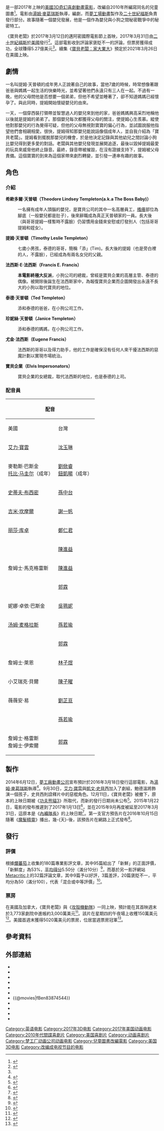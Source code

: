 {{noteTA
|G1=Show
|G2=Movie
|G3=DreamWorks
}}
{{Infobox Film
| name          = 寶貝老闆
| original_name = ''{{lang|en|The Boss Baby}}''
| image         = The Boss Baby Poster.jpg
| caption       = 電影海報
| director      = [[汤姆·麦格拉斯|湯姆·麥葛瑞斯]]
| producer      = Ramsey Ann Naito
| writer        = {{link-en|邁克爾·麥卡勒斯|Michael McCullers}}
| based_on      = {{based on|''The Boss Baby''|{{link-en|瑪拉·弗雷齊|Marla Frazee}}}}
| narrator      = [[陶比·麥奎爾|陶比·麥奎爾]]
| starring      = {{plainlist |
* [[艾力·寶雲|艾力·寶雲]]
* [[史蒂夫·布西密|史蒂夫·布西密]]
* [[吉米·坎摩爾|吉米·坎摩爾]]
* [[丽莎·库卓|丽莎·库卓]]
* {{link-en|帕頓·奧斯瓦爾特|Patton Oswalt}}
}}
| music         = {{plainlist |
* [[漢斯·季默|漢斯·季默]]<ref>{{cite news|last1=Idelson|first1=Karen|script-title=en:Jeffrey Katzenberg Exits the Stage With ‘Trolls’ and ‘The Boss Baby’ Still to Be Released|url=http://variety.com/2016/biz/news/jeffrey-katzenberg-exits-the-stage-with-trolls-and-the-boss-baby-still-to-be-released-1201870781/|accessdate=October 1, 2016|work=Variety|date=September 29, 2016|archive-url=https://web.archive.org/web/20161111222526/http://variety.com/2016/biz/news/jeffrey-katzenberg-exits-the-stage-with-trolls-and-the-boss-baby-still-to-be-released-1201870781/|archive-date=2016-11-11|dead-url=no}}</ref>
* Steve Mazzaro
}}
| editing       = James Ryan
| studio        = [[夢工場動畫|夢工場動畫]]
| runtime       = 97分鐘<ref>{{cite web|title=The Boss Baby|url=http://www.bbfc.co.uk/releases/boss-baby-film-0|publisher=British Board of Film Classification|accessdate=March 9, 2017|archive-url=https://web.archive.org/web/20170312034332/http://www.bbfc.co.uk/releases/boss-baby-film-0|archive-date=2017-03-12|dead-url=no}}</ref>
| country       = {{美國電影產地}}
| language      = 英語
| released      = {{film date|2017|03|12|邁阿密國際電影節|2017|03|30|新加坡|2017|03|31|臺灣、美國|2017|04|13|香港、澳門}}
| distributor   = {{plainlist |
* [[二十世紀福斯|二十世紀福斯]]（全球）
* [[環球影業|東寶東和]]（日本）
}}
| budget        = 1.25億美元<ref>{{cite web |url=http://powergrid.thewrap.com/project/boss-baby |title=The Boss Baby – PowerGrind |work=The Wrap |accessdate=2017-05-23 |archive-url=https://web.archive.org/web/20170615085936/http://powergrid.thewrap.com/project/boss-baby |archive-date=2017-06-15 |dead-url=no }}</ref>
| gross         = 5.27億美元<ref name="BOM">{{cite web |url=http://www.boxofficemojo.com/movies/?id=bossbaby.htm |title=The Boss Baby (2017) |website=[[Box_Office_Mojo|Box Office Mojo]] |accessdate=2018-04-22 |archive-url=https://web.archive.org/web/20180427170705/http://www.boxofficemojo.com/movies/?id=bossbaby.htm |archive-date=2018-04-27 |dead-url=no }}</ref>
| cn_name       = 宝贝老板
| hk_name       = 波士BB
| tw_name       = 寶貝老闆
| followed_by = 《[[寶貝老闆：家大業大|寶貝老闆：家大業大]]》
}}
{{作品名稱|name=''The Boss Baby''|hk=波士BB|tw=寶貝老闆|equiv-cn=tw}}是一部2017年上映的[[美國|美國]][[3D電影|3D]][[奇幻電影|奇幻]][[喜劇電影|喜劇]][[動畫電影|動畫電影]]，改編自2010年{{link-en|瑪拉·弗雷齊|Marla Frazee}}所編寫同名的兒童圖書<ref>{{Cite web |url=http://www.hollywoodreporter.com/heat-vision/alec-baldwin-kevin-spacey-voice-736795 |title=存档副本 |access-date=2017-05-18 |archive-url=https://web.archive.org/web/20170731052918/http://www.hollywoodreporter.com/heat-vision/alec-baldwin-kevin-spacey-voice-736795 |archive-date=2017-07-31 |dead-url=no }}</ref>。電影由[[汤姆·麦格拉斯|湯姆·麥葛瑞斯]]執導，{{link-en|邁克爾·麥卡勒斯|Michael McCullers}}編劇，而[[夢工場動畫|夢工場動畫]]製作及[[二十世紀福斯|二十世紀福斯]]負責發行部分。故事隨著一個嬰兒發展，他是一個作為嬰兒與小狗之間秘密戰爭中的秘密特工。

《寶貝老闆》於2017年3月12日的邁阿密國際電影節上首映，2017年3月31日由[[二十世紀福斯|二十世紀福斯]]於[[美國|美國]]發行<ref>{{Cite web |url=http://www.hollywoodreporter.com/news/hugh-jackmans-greatest-showman-earth-824884 |title=存档副本 |access-date=2016-11-24 |archive-url=https://web.archive.org/web/20160505074707/http://www.hollywoodreporter.com/news/hugh-jackmans-greatest-showman-earth-824884 |archive-date=2016-05-05 |dead-url=no }}</ref>。這部電影收到評論家褒貶不一的評論，但票房獲得成功，全球賺得5.27億美元<ref name="BOM" />。續集《[[寶貝老闆：家大業大|寶貝老闆：家大業大]]》預定於2021年3月26日在美國上映。

== 劇情 ==
一名叫提姆·天普頓的成年男人正說著自己的故事，當他7歲的時候，時常想像著跟爸爸與媽媽一起生活的快樂時光，並希望著他們永遠只有三人在一起。不過有一晚，他的父母問他是否想要一個弟弟，但他不希望並睡著了，卻不知道媽媽已經懷孕了。與此同時，提姆開始懷疑嬰兒的由來。

一天，一個穿西裝打領帶並智慧過人的嬰兒來到他的家，爸爸媽媽興高采烈地稱他以後就是提姆的弟弟了。那個嬰兒每次都獲得父母的關注，使提姆心生羨慕。縱使他對那嬰兒的行為覺得可疑，但他的父母無視對寶寶的偏心行為，並試圖說服他指望他們會相親相愛。很快，提姆得知那嬰兒能說話像個成年人，並自我介紹為「寶貝老闆」。提姆看到擺脫那嬰兒的機會，於是他決定記錄與其他幼兒之間討論小狗比嬰兒得到更多愛的對話。老闆與其他嬰兒發現並展開追逐，最後以毀掉提姆最愛的玩具來威脅他終止錄音。最終，錄音帶被摧毀，在沒有證據支持下，提姆被父母責備。這個寶寶的到來為這個家帶來劇烈轉變，並引發一連串有趣的故事。

== 角色 ==
=== 介紹 ===
'''希歐多爾·天普頓（Theodore Lindsey Templeton(a.k.a The Boss Baby)）'''
:一名擁有成年人頭腦的嬰兒，是寶貝公司的其中一名高層員工，[[搔癢|搔癢]]部位為腳底（一般嬰兒都是肚子），後來辭職成為真正天普頓家的一員。長大後（與哥哥提姆一樣暫時不露臉）仍習慣用金錢來安慰或打發別人（包括哥哥提姆和姪女）。

'''提姆·天普頓（Timothy Leslie Templeton）'''
:七歲小男孩，泰德的哥哥，簡稱「添」(Tim)。長大後的提姆（也是旁白裡的人，不露臉），已經成為有兩名女兒的父親。

'''法西斯·E·法西斯（Francis E. Francis）'''
:'''本電影終極大反派'''，小狗公司的總裁，曾經是寶貝企業的高層主管、泰德的偶像。被開除後誕生在法西斯家中，為報復寶貝企業而企圖開發出永遠不長大的小狗以取代寶貝的地位。

'''泰德·天普頓（Ted Templeton）'''
:添和泰德的爸爸，在小狗公司工作。

'''珍妮絲·天普頓（Janice Templeton）'''
:添和泰德的媽媽，在小狗公司工作。

'''尤金·法西斯（Eugene Francis）'''
:法西斯的哥哥以及得力助手，他的工作是確保沒有任何人來干擾法西斯的惡魔計劃以實現市場統治。

'''寶貝企業（Elvis Impersonators）'''
:寶貝企業的女總裁，取代法西斯的地位，也是泰德的上司。

=== 配音員 ===
{| class="wikitable"
!colspan=3|配音
!rowspan=2|角色
|-
!美國
!台灣
!香港
|-
|[[艾力·寶雲|艾力·寶雲]]
|[[沈玉琳|沈玉琳]]
|[[林盛斌|林盛斌]]
|希歐多爾·天普頓/寶貝老闆（Theodore Lindsey Templeton / Boss Baby）
|-
|麥勒斯·巴斯金<br />[[托比·马圭尔|托比·马圭尔]]（成年）
|[[劉俽睿|劉俽睿]]<br />[[鈕凱暘|鈕凱暘]]（成年）
|[[徐煒鏗|徐煒鏗]]
|提姆·萊斯利·天普頓（Timothy "Tim" Lesley Templeton）
|-
|[[史蒂夫·布西密|史蒂夫·布西密]]
|[[孫中台|孫中台]]
|[[龍天生|龍天生]]
|法西斯·E·法西斯（Francis E. Francis）
|-
|[[吉米·坎摩爾|吉米·坎摩爾]]
|[[謝一帆|謝一帆]]
|[[盧俊豪|盧俊豪]]
|泰德·天普頓（Ted Templeton）
|-
|[[丽莎·库卓|丽莎·库卓]]
|[[鄭仁君|鄭仁君]]
|[[周恩恩|周恩恩]]
|珍妮絲·天普頓（Janice Templeton）
|-
|{{link-en|科瑞德·威隆|Conrad_Vernon}}
|[[陳進益|陳進益]]
|[[葉振聲|葉振聲]]
|尤金·法西斯（Eugene Francis）
|-
|詹姆士·馬克格雷斯
|[[陳進益|陳進益]]
|[[李忠強|李忠強]]
|巫師（Wizzie）
|-
|{{link-en|大衛·索倫|David_Soren_(animator)}}
|[[郭霖|郭霖]]
|[[張睿璪|張睿璪]]
|金寶（Jimbo）
|-
|妮娜·卓依·巴斯金
|[[吳珮妮|吳珮妮]]
|
|提姆的女兒（Tim's Daughter）
|-
|[[汤姆·麦格拉斯|汤姆·麦格拉斯]]
|[[孫若瑜|孫若瑜]]
|[[文傑聰|文傑聰]]
|電視主廚（TV Chef）
|-
|{{link-en|華特·多爾|Walt_Dohrn}}
|[[郭霖|郭霖]]
|[[楊啟健|楊啟健]]
|攝影師（Photographer）
|-
|詹姆士·萊恩
|[[林子煜|林子煜]]
|
|故事熊（Story Bear）
|-
|小艾瑞克·貝爾
|[[陳子曜|陳子曜]]
|[[吳瑋略|吳瑋略]]
|三胞胎（Triplets）
|-
|薇薇安·易
|[[劉芷亘|劉芷亘]]
|
|史黛西（Staci）
|-
|{{link-en|艾迪·米爾曼|Edie_Mirman}}
|[[孫若瑜|孫若瑜]]
|[[林丹鳳|林丹鳳]]
|大寶貝老闆（The Big Boss Baby）
|-
|詹姆士·格雷斯<br />詹姆士·伊索爾
|[[郭霖|郭霖]]
|[[楊啟健|楊啟健]]
|[[貓王|貓王]]模仿者（Elvis Impersonators）
|}

== 製作 ==
2014年6月12日，[[梦工厂动画公司|夢工廠動畫公司]]宣布預計於2016年3月18日發行這部電影，為[[汤姆·麦格拉斯|湯姆·麥葛瑞斯]]執導<ref>{{cite news|title=Dates Set for Madagascar 4, The Croods 2, Puss in Boots 2, Captain Underpants, and Hitman|url=http://www.comingsoon.net/news/movienews.php?id=119483|accessdate=October 15, 2014|publisher=comingsoon.net|date=June 12, 2014|archive-url=https://web.archive.org/web/20141006124318/http://www.comingsoon.net/news/movienews.php?id=119483|archive-date=2014-10-06|dead-url=no}}</ref>。9月30日，[[艾力·寶雲|艾力·寶雲]]與[[凱文·史貝西|凱文·史貝西]]加入了劇組，鮑德溫將飾演一個孩子，史貝西則詮釋片中的惡棍角色。12月11日，《寶貝老闆》被撤下，原本的上映日期被《[[功夫熊猫3|功夫熊貓3]]》所取代，而新的發行日期尚未公布<ref name="KFP3">{{cite news|title='Kung Fu Panda 3' Moves Out of 2015 to Avoid 'Star Wars'|url=http://www.hollywoodreporter.com/news/kung-fu-panda-3-moves-756636|accessdate=December 11, 2014|newspaper=The Hollywood Reporter|date=December 11, 2014|archive-url=https://web.archive.org/web/20150103233552/http://www.hollywoodreporter.com/news/kung-fu-panda-3-moves-756636|archive-date=2015-01-03|dead-url=no}}</ref>。2015年1月22日，電影的發布推遲到了2017年1月13日<ref>{{cite web|url=http://variety.com/2015/film/news/dreamworks-animation-cutting-500-jobs-takes-290-million-charge-1201412212/|title=DreamWorks Animation Cutting 500 Jobs; Dawn Taubin and Mark Zoradi Exiting|work=Variety|accessdate=22 January 2015|archive-url=https://web.archive.org/web/20161206023131/http://variety.com/2015/film/news/dreamworks-animation-cutting-500-jobs-takes-290-million-charge-1201412212/|archive-date=2016-12-06|dead-url=no}}</ref>，並在2015年9月再度被延至2017年3月31日，這原本是《[[內褲隊長|內褲隊長]]》的上映日期<ref name=THRShowmanPushed>{{cite news|last1=McClintock|first1=Pamela|title=Hugh Jackman's 'Greatest Showman on Earth' Pushed a Year to Christmas 2017|url=http://www.hollywoodreporter.com/news/hugh-jackmans-greatest-showman-earth-824884|accessdate=September 19, 2015|work=The Hollywood Reporter|date=September 18, 2015|archive-url=https://web.archive.org/web/20160505074707/http://www.hollywoodreporter.com/news/hugh-jackmans-greatest-showman-earth-824884|archive-date=2016-05-05|dead-url=no}}</ref>。第一支官方預告片在2016年10月15日隨著《[[魔髮精靈|魔髮精靈]]》播出，幾-{天}-後，該預告片在網路上正式發布<ref>{{Cite web |url=https://www.youtube.com/watch?v=UQ6EGbbp_so |title=存档副本 |access-date=2016-11-24 |archive-url=https://web.archive.org/web/20161022081434/https://www.youtube.com/watch?v=UQ6EGbbp_so |archive-date=2016-10-22 |dead-url=no }}</ref>。

== 發行 ==
=== 評價 ===
根據[[爛蕃茄|爛蕃茄]]上收集的180篇專業影評文章，其中95篇給出了「新鮮」的正面評價，「新鮮度」為53%，[[加權平均數|平均得分]]5.50分（滿分10分）<ref>{{cite web |url=https://www.rottentomatoes.com/m/the_boss_baby |title=The Boss Baby (2017) |website=[[Rotten_Tomatoes|Rotten Tomatoes]] |accessdate=March 31, 2017 |archive-url=https://web.archive.org/web/20170401144920/https://www.rottentomatoes.com/m/the_boss_baby/ |archive-date=2017-04-01 |dead-url=no }}</ref>，而基於另一影評網站[[Metacritic|Metacritic]]上的32篇評論文章，其中9篇予以好評，3篇差評，20篇褒貶不一，平均分為50（滿分100），代表「混合或中等評價」<ref>{{cite web|url=http://www.metacritic.com/movie/boss-baby|title=The Boss Baby reviews|website=Metacritic|accessdate=March 30, 2017|archive-url=https://web.archive.org/web/20170324034249/http://www.metacritic.com/movie/boss-baby|archive-date=2017-03-24|dead-url=no}}</ref>。

=== 票房 ===
在美國及加拿大，《寶貝老闆》與《[[攻殼機動隊_(2017年電影)|攻殼機動隊]]》一同上映，預計能在其首映週末於3,773家劇院中進帳約3,000萬美元<ref name=preview>{{cite web |url=http://www.thewrap.com/boss-baby-and-ghost-in-the-shell-to-take-on-beauty-and-the-beast-this-weekend/ |title=‘Boss Baby,’ ‘Ghost in the Shell’ to Battle ‘Beauty and the Beast’ This Weekend |date=March 29, 2017 |work=[[TheWrap|TheWrap]] |access-date=2017-04-01 |archive-url=https://web.archive.org/web/20170401022741/http://www.thewrap.com/boss-baby-and-ghost-in-the-shell-to-take-on-beauty-and-the-beast-this-weekend/ |archive-date=2017-04-01 |dead-url=no }}</ref>。該片在星期四的午夜場上收穫150萬美元<ref>{{cite web |url=http://deadline.com/2017/03/ghost-in-the-shell-scarlett-johansson-boss-baby-beauty-and-the-beast-weekend-box-office-1202056616/ |title=‘Ghost In The Shell’ Collects $1.8M On Thursday Night – Box Office |accessdate=March 31, 2017 |work=[[Deadline.com|Deadline.com]] |archive-url=https://web.archive.org/web/20170401142137/http://deadline.com/2017/03/ghost-in-the-shell-scarlett-johansson-boss-baby-beauty-and-the-beast-weekend-box-office-1202056616/ |archive-date=2017-04-01 |dead-url=no }}</ref>。美國首週末獲得5020萬美元的票房，位居當週票房冠軍<ref>{{cite web |url=http://deadline.com/2017/03/ghost-in-the-shell-scarlett-johansson-boss-baby-beauty-and-the-beast-weekend-box-office-1202056616/ |title=‘Boss Baby’ Cleans ‘Beauty And The Beast’s Clock With $51M+ Opening; ‘Ghost’ Shell-Shocked At $20M+ |accessdate=April 2, 2017 |work=[[Deadline.com|Deadline.com]] |archive-url=https://web.archive.org/web/20170401142137/http://deadline.com/2017/03/ghost-in-the-shell-scarlett-johansson-boss-baby-beauty-and-the-beast-weekend-box-office-1202056616/ |archive-date=2017-04-01 |dead-url=no }}</ref>。

{{start box}}
{{succession prize box|《[[美女與野獸_(2017年電影)|美女與野獸]]》|《[[玩命關頭8|玩命關頭8]]》|{{Flagicon|USA}}[[2017年美國週末票房冠軍|2017年美國週末票房冠軍]]|第13-14週}}
{{end box}}

== 參考資料 ==
{{reflist|2}}

== 外部連結 ==
* {{Official website|http://www.dreamworks.com/thebossbaby/}}
* {{imdb title|3874544}}
* {{AllMovie title|603366}}
* {{mojo title|bossbaby}}
* {{rotten-tomatoes|boss_baby}}
* {{Metacritic film|boss-baby}}
* {{@movies|fBen83874544}}
* {{Yahoomovie id|6566}}
* {{Yahoo-movie-hk title|GN4Mx-波士BB}}
* {{Mtime|220455}}
* {{douban}}

{{寶貝老闆}}
{{夢工廠動畫電影}}
{{Portal bar|美國|電影|動漫}}
{{DEFAULTSORT:Boss Baby}}
[[Category:英语电影|Category:英语电影]]
[[Category:2017年3D电影|Category:2017年3D电影]]
[[Category:2017年美国动画电影|Category:2017年美国动画电影]]
[[Category:2010年代間諜喜劇片|Category:2010年代間諜喜劇片]]
[[Category:美国喜剧片|Category:美国喜剧片]]
[[Category:动画喜剧片|Category:动画喜剧片]]
[[Category:梦工厂动画公司动画电影|Category:梦工厂动画公司动画电影]]
[[Category:兒童圖書改編電影|Category:兒童圖書改編電影]]
[[Category:美国3D电影|Category:美国3D电影]]
[[Category:改编成电视节目的电影|Category:改编成电视节目的电影]]
